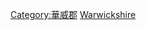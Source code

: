 {{Commonscat|People of Warwickshire}}

[[Category:華威郡|Category:華威郡]]
[[Category:英格蘭各郡人物|Warwickshire]]